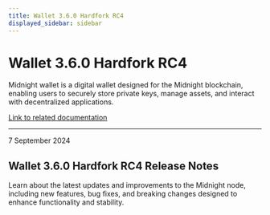 ```yaml
---
title: Wallet 3.6.0 Hardfork RC4
displayed_sidebar: sidebar
---
```


# Wallet 3.6.0 Hardfork RC4

Midnight wallet is a digital wallet designed for the Midnight blockchain, enabling users to securely store private keys, manage assets, and interact with decentralized applications.

[Link to related documentation](../../learn/introduction/wallets)

---

<div 
  style={{
    marginTop: '0',
    fontSize: '1rem',
    fontWeight: 'normal',
    marginBottom: '0.5rem'
  }}
>
  7 September 2024
</div>

## Wallet 3.6.0 Hardfork RC4 Release Notes

Learn about the latest updates and improvements to the Midnight node, including new features, bug fixes, and breaking changes designed to enhance functionality and stability.
